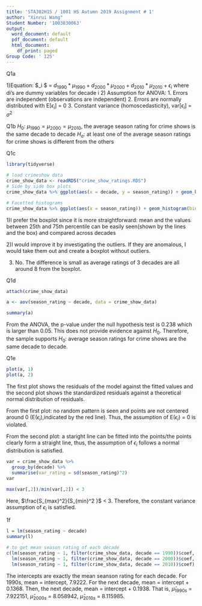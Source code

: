 ```yaml
---
title: 'STA302H1S / 1001 HS Autumn 2019 Assignment # 1'
author: "Xinrui Wang"
Student Number: '1003830063'
output:
  word_document: default
  pdf_document: default
  html_document:
    df_print: paged
Group Code: ' I25'
---
```


Q1a

1)Equation: $\text{average season rating}_i $ = $d_{1990}*\mu_{1990}+d_{2000}*\mu_{2000}+d_{2010}*\mu_{2010}+\epsilon_i$
where di's are dummy variables for decade i
2) Assumption for ANOVA:
1. Errors are independent (observations are independent) 
2. Errors are normally distributed with E[$\epsilon_i$] = 0
3. Constant variance (homoscedasticity), var[$\epsilon_i$] = $\sigma^2$

Q1b
$H_0$: $\mu_{1990} = \mu_{2000} = \mu_{2010}$, the average season rating for crime shows is the same decade to decade
$H_a$: at least one of the average season ratings for crime shows is different from the others

Q1c
```r
library(tidyverse)

# load crimeshow data 
crime_show_data <- readRDS("crime_show_ratings.RDS")
# Side by side box plots 
crime_show_data %>% ggplot(aes(x = decade, y = season_rating)) + geom_boxplot() + ggtitle("Boxplots of average rating by decade for crime TV shows")

# Facetted histograms 
crime_show_data %>% ggplot(aes(x = season_rating)) + geom_histogram(bins=20) + facet_wrap(~decade) + ggtitle("Histograms of average rating by decade for crime TV shows")
```

1)I prefer the boxplot since it is more straightforward: mean and the values between 25th and 75th percentile can be easily seen(shown by the lines and the box) and compared across decades

2)I would improve it by investigating the outliers. If they are anomalous, I would take them out and create a boxplot without outliers. 

3) No. The difference is small as average ratings of 3 decades are all around 8 from the boxplot.

Q1d
```r
attach(crime_show_data)

a <- aov(season_rating ~ decade, data = crime_show_data)

summary(a)
```
From the ANOVA, the p-value under the null hypothesis test is 0.238 which is larger than 0.05. This does not provide evidence against $H_0$. Therefore, the sample supports $H_0$: average season ratings for crime shows are the same decade to decade.

Q1e
```r
plot(a, 1)
plot(a, 2)
```
The first plot shows the residuals of the model against the fitted values and the second plot shows the standardized residuals against a theoretical normal distribution of residuals. 

From the first plot: no random pattern is seen and points are not centered around 0 (E($\epsilon_i$),indicated by the red line). Thus, the assumption of E($\epsilon_i$) = 0 is violated.

From the second plot: a staright line can be fitted into the points/the points clearly form a straight line, thus, the assumption of $\epsilon_i$ follows a normal distribution is satisfied.

```r
var = crime_show_data %>% 
  group_by(decade) %>% 
  summarise(var_rating = sd(season_rating)^2)
var

max(var[,2])/min(var[,2]) < 3
```
Here, $\frac{S_{max}^2}{S_{min}^2 }$ < 3. Therefore, the constant variance assumption of $\epsilon_i$ is satisfied.

1f
```r
l = lm(season_rating ~ decade)
summary(l)

# to get mean season rating of each decade
c(lm(season_rating ~ 1, filter(crime_show_data, decade == 1990))$coef, 
  lm(season_rating ~ 1, filter(crime_show_data, decade == 2000))$coef, 
  lm(season_rating ~ 1, filter(crime_show_data, decade == 2010))$coef)
```
The intercepts are exactly the mean seanson rating for each decade. For 1990s, mean = intercept, 7.9222. For the next decade, mean = intercept + 0.1368. Then, the next decade, mean = intercept + 0.1938.
That is, $\hat\mu_{1990s}$ = 7.922151, $\hat\mu_{2000s}$ = 8.058942, $\hat\mu_{2010s}$ = 8.115985.